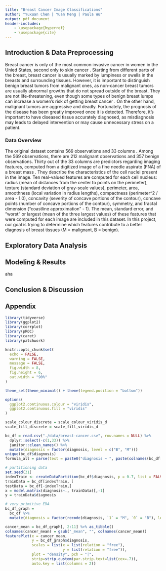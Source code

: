 ```yaml
---
title: "Breast Cancer Image Classifications"
author: "Yuxuan Chen | Yuan Meng | Paula Wu"
output: pdf_document
header-includes:
    - \usepackage{hyperref}
    - \usepackage{cite}
---
```


## Introduction & Data Preprocessing
Breast cancer is only of the most common invasive cancer in women in the Unied States, second only to skin cancer \cite{ref1}. Starting from different parts of the breast, breast cancer is usually marked by lumpiness or swells in the breasts and surrounding tissues. However, it is important to distinguish benign breast tumors from malignant ones, as non-cancer breast tumors are usually abnormal growths that do not spread outside of the breast. They are not life-threatening, even though some types of benign breast lumps can increase a women’s risk of getting breast cancer \cite{ref2}. On the other hand, malignant tumors are aggressive and deadly. Fortunately, the prognosis of the disease has been greatly improved once it is detected. Therefore, it’s important to have diseased tissue accurately diagnosed, as misdiagnosis may leads to delayed intervention or may cause unnecessary stress on a patient.

### Data Overview
The original dataset contains 569 observations and 33 columns \cite{ref3}. Among the 569 observations, there are 212 malignant observations and 357 benign observations. Thirty out of the 33 columns are predictors regarding imaging features, computed from a digitized image of a fine needle aspirate (FNA) of a breast mass \cite{ref4}. They describe the characteristics of the cell nuclei present in the image. Ten real-valued features are computed for each cell nucleus: radius (mean of distances from the center to points on the perimeter), texture (standard deviation of gray-scale values), perimeter, area, smoothness (local variation in radius lengths), compactness (perimeter^2 / area - 1.0), concavity (severity of concave portions of the contour), concave points (number of concave portions of the contour), symmetry, and fractal dimension ("coastline approximation" - 1). The mean, standard error, and "worst" or largest (mean of the three largest values) of these features that were computed for each image are included in this dataset. In this project, our goal is trying to determine which features contribute to a better diagnosis of breast tissues (M = malignant, B = benign). 


## Exploratory Data Analysis

## Modeling & Results
aha \autoref{fig1}

## Conclusion & Discussion

## Appendix


```r
library(tidyverse)
library(ggplot2)
library(corrplot)
library(pROC)
library(caret)
library(patchwork)

knitr::opts_chunk$set(
  echo = FALSE,
  warning = FALSE,
  message = FALSE,
  fig.width = 8, 
  fig.height = 6,
  out.width = "90%"
)

theme_set(theme_minimal() + theme(legend.position = "bottom"))

options(
  ggplot2.continuous.colour = "viridis",
  ggplot2.continuous.fill = "viridis"
)

scale_colour_discrete = scale_colour_viridis_d
scale_fill_discrete = scale_fill_viridis_d
```
```r
bc_df = read.csv("./data/breast-cancer.csv", row.names = NULL) %>% 
  dplyr::select(-c(1,33)) %>% 
  janitor::clean_names() %>% 
  mutate(diagnosis = factor(diagnosis, level = c("B", "M")))
unique(bc_df$diagnosis)
formula_all = parse(text = paste0("diagnosis ~ ", paste(colnames(bc_df[2:31]),collapse = " + ")))[[1]]
```
```r
# partitioning data
set.seed(31)
indexTrain <- createDataPartition(bc_df$diagnosis, p = 0.7, list = FALSE)
trainData = bc_df[indexTrain, ]
testData = bc_df[-indexTrain,]
x = model.matrix(diagnosis~., trainData)[,-1]
y = trainData$diagnosis
```

```r
# very primitive EDA
bc_df_graph = 
  bc_df %>% 
  mutate(diagnosis = factor(recode(diagnosis, `1` = "M", `0` = "B"), level = c("B", "M")))
```
```r
cancer_mean = bc_df_graph[, 2:11] %>% as_tibble() 
colnames(cancer_mean) = gsub("_mean", "", colnames(cancer_mean))
featurePlot(x = cancer_mean,
            y = bc_df_graph$diagnosis,
            scales = list(x = list(relation = "free"),
                          y = list(relation = "free")),
            plot = "density", pch = "|",
            strip=strip.custom(par.strip.text=list(cex=.7)),
            auto.key = list(columns = 2))
```

\centerline{Figure 1: Feature Plots}\label{fig1}


\clearpage
\begin{thebibliography}{999}

\bibitem{ref1} Breast cancer basic information. 
\bibitem{ref2} Lecture Note 7 p2-3
\bibitem{ref3} 3
\bibitem{ref4} 4
\bibitem{ref5} 5
\end{thebibliography}
